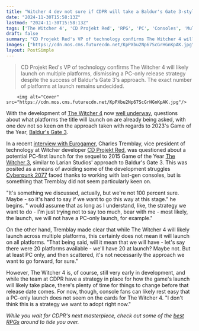 ```yaml
---
title: "Witcher 4 dev not sure if CDPR will take a Baldur's Gate 3-style PC-first release"
date: "2024-11-30T15:58:13Z"
lastmod: "2024-11-30T15:58:13Z"
tags: ['The Witcher 4', 'CD Projekt Red', 'RPG', 'PC', 'Consoles', 'Multiplatform']
draft: false
summary: "CD Projekt Red's VP of technology confirms The Witcher 4 will likely launch on multiple platforms, dismissing a PC-only release strategy despite the success of Baldur's Gate 3's approach.  The exact number of platforms at launch remains undecided."
images: ["https://cdn.mos.cms.futurecdn.net/KpPXbu2Np67ScGrHGnKpAK.jpg"]
layout: PostSimple
---
```

> CD Projekt Red's VP of technology confirms The Witcher 4 will likely launch on multiple platforms, dismissing a PC-only release strategy despite the success of Baldur's Gate 3's approach.  The exact number of platforms at launch remains undecided.


        <img alt="Cover" src="https://cdn.mos.cms.futurecdn.net/KpPXbu2Np67ScGrHGnKpAK.jpg"/>
        
With the development of [The Witcher 4](https://www.gamesradar.com/the-witcher-4/) now [well underway](https://www.gamesradar.com/games/the-witcher/the-witcher-4-has-entered-the-full-scale-production-phase-cd-projekt-red-confirms-stay-tuned-for-whats-on-the-other-side-of-the-coin/), questions about what platforms the title will launch on are already being asked, with one dev not so keen on the approach taken with regards to 2023's Game of the Year, [Baldur's Gate 3](https://www.gamesradar.com/baldurs-gate-3-guide/).

In a recent [interview with Eurogamer](https://www.eurogamer.net/technical-ambition-optimism-and-timeframes-what-we-learned-about-the-witcher-4-from-speaking-to-cd-projekt-red), Charles Tremblay, vice president of technology at Witcher developer [CD Projekt Red](https://www.gamesradar.com/tag/cd-projekt-red/), was questioned about a potential PC-first launch for the sequel to 2015 Game of the Year [The Witcher 3](https://www.gamesradar.com/witcher-3-guide/), similar to Larian Studios' approach to Baldur's Gate 3. This was posited as a means of avoiding some of the development struggles [Cyberpunk 2077](https://www.gamesradar.com/cyberpunk-2077-guide/) faced thanks to working with last-gen consoles, but is something that Tremblay did not seem particularly keen on.

"It's something we discussed, actually, but we're not 100 percent sure. Maybe - so it's hard to say if we want to go this way at this stage." he begins. " would assume that as long as I understand, like, the strategy we want to do - I'm just trying not to say too much, bear with me - most likely, the launch, we will not have a PC-only launch, for example."

On the other hand, Tremblay made clear that while The Witcher 4 will likely launch across multiple platforms, this certainly does not mean it will launch on all platforms. "That being said, will it mean that we will have - let's say there were 20 platforms available - we'll have 20 at launch? Maybe not. But at least PC only, and then scattered, it's not necessarily the approach we want to go forward, for sure."

However, The Witcher 4 is, of course, still very early in development, and while the team at CDPR have a strategy in place for how the game's launch will likely take place, there's plenty of time for things to change before that release date comes. For now, though, console fans can likely rest easy that a PC-only launch does not seem on the cards for The Witcher 4. "I don't think this is a strategy we want to adopt right now."

*While you wait for CDPR's next masterpiece, check out some of the *[<em>best RPGs</em>](https://www.gamesradar.com/best-rpg-games/)* around to tide you over.*
        
